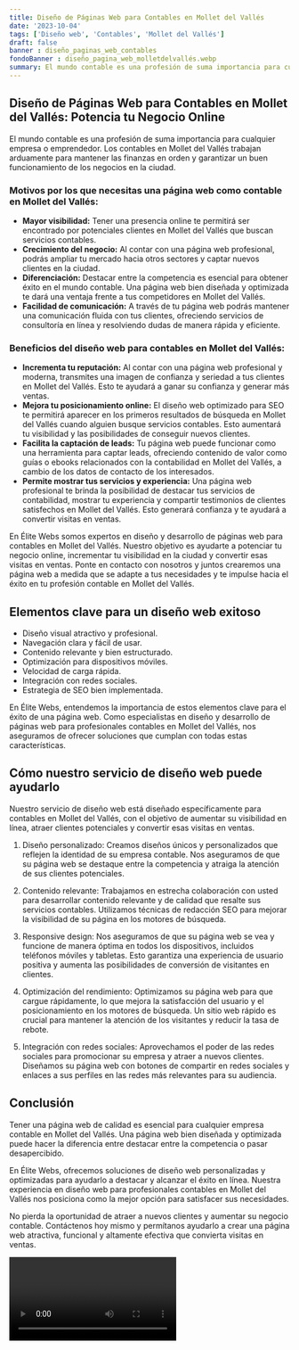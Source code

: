 ```yaml
---
title: Diseño de Páginas Web para Contables en Mollet del Vallés
date: '2023-10-04'
tags: ['Diseño web', 'Contables', 'Mollet del Vallés']
draft: false
banner : diseño_paginas_web_contables
fondoBanner : diseño_pagina_web_molletdelvallés.webp
summary: El mundo contable es una profesión de suma importancia para cualquier empresa o emprendedor. Los contables en Mollet del Vallés trabajan arduamente para mantener las finanzas en orden y garantizar un buen funcionamiento de los negocios en la ciudad.
---
```


## Diseño de Páginas Web para Contables en Mollet del Vallés: Potencia tu Negocio Online

El mundo contable es una profesión de suma importancia para cualquier empresa o emprendedor. Los contables en Mollet del Vallés trabajan arduamente para mantener las finanzas en orden y garantizar un buen funcionamiento de los negocios en la ciudad.

### Motivos por los que necesitas una página web como contable en Mollet del Vallés:

- **Mayor visibilidad:** Tener una presencia online te permitirá ser encontrado por potenciales clientes en Mollet del Vallés que buscan servicios contables. 
- **Crecimiento del negocio:** Al contar con una página web profesional, podrás ampliar tu mercado hacia otros sectores y captar nuevos clientes en la ciudad.
- **Diferenciación:** Destacar entre la competencia es esencial para obtener éxito en el mundo contable. Una página web bien diseñada y optimizada te dará una ventaja frente a tus competidores en Mollet del Vallés.
- **Facilidad de comunicación:** A través de tu página web podrás mantener una comunicación fluida con tus clientes, ofreciendo servicios de consultoría en línea y resolviendo dudas de manera rápida y eficiente.

### Beneficios del diseño web para contables en Mollet del Vallés:

- **Incrementa tu reputación:** Al contar con una página web profesional y moderna, transmites una imagen de confianza y seriedad a tus clientes en Mollet del Vallés. Esto te ayudará a ganar su confianza y generar más ventas.
- **Mejora tu posicionamiento online:** El diseño web optimizado para SEO te permitirá aparecer en los primeros resultados de búsqueda en Mollet del Vallés cuando alguien busque servicios contables. Esto aumentará tu visibilidad y las posibilidades de conseguir nuevos clientes.
- **Facilita la captación de leads:** Tu página web puede funcionar como una herramienta para captar leads, ofreciendo contenido de valor como guías o ebooks relacionados con la contabilidad en Mollet del Vallés, a cambio de los datos de contacto de los interesados.
- **Permite mostrar tus servicios y experiencia:** Una página web profesional te brinda la posibilidad de destacar tus servicios de contabilidad, mostrar tu experiencia y compartir testimonios de clientes satisfechos en Mollet del Vallés. Esto generará confianza y te ayudará a convertir visitas en ventas.

En Élite Webs somos expertos en diseño y desarrollo de páginas web para contables en Mollet del Vallés. Nuestro objetivo es ayudarte a potenciar tu negocio online, incrementar tu visibilidad en la ciudad y convertir esas visitas en ventas. Ponte en contacto con nosotros y juntos crearemos una página web a medida que se adapte a tus necesidades y te impulse hacia el éxito en tu profesión contable en Mollet del Vallés.

<GifSeo />

<Cta />

## Elementos clave para un diseño web exitoso

- Diseño visual atractivo y profesional.
- Navegación clara y fácil de usar.
- Contenido relevante y bien estructurado.
- Optimización para dispositivos móviles.
- Velocidad de carga rápida.
- Integración con redes sociales.
- Estrategia de SEO bien implementada.

En Élite Webs, entendemos la importancia de estos elementos clave para el éxito de una página web. Como especialistas en diseño y desarrollo de páginas web para profesionales contables en Mollet del Vallés, nos aseguramos de ofrecer soluciones que cumplan con todas estas características.

## Cómo nuestro servicio de diseño web puede ayudarlo

Nuestro servicio de diseño web está diseñado específicamente para contables en Mollet del Vallés, con el objetivo de aumentar su visibilidad en línea, atraer clientes potenciales y convertir esas visitas en ventas.

1. Diseño personalizado: Creamos diseños únicos y personalizados que reflejen la identidad de su empresa contable. Nos aseguramos de que su página web se destaque entre la competencia y atraiga la atención de sus clientes potenciales.

2. Contenido relevante: Trabajamos en estrecha colaboración con usted para desarrollar contenido relevante y de calidad que resalte sus servicios contables. Utilizamos técnicas de redacción SEO para mejorar la visibilidad de su página en los motores de búsqueda.

3. Responsive design: Nos aseguramos de que su página web se vea y funcione de manera óptima en todos los dispositivos, incluidos teléfonos móviles y tabletas. Esto garantiza una experiencia de usuario positiva y aumenta las posibilidades de conversión de visitantes en clientes.

4. Optimización del rendimiento: Optimizamos su página web para que cargue rápidamente, lo que mejora la satisfacción del usuario y el posicionamiento en los motores de búsqueda. Un sitio web rápido es crucial para mantener la atención de los visitantes y reducir la tasa de rebote.

5. Integración con redes sociales: Aprovechamos el poder de las redes sociales para promocionar su empresa y atraer a nuevos clientes. Diseñamos su página web con botones de compartir en redes sociales y enlaces a sus perfiles en las redes más relevantes para su audiencia.

## Conclusión

Tener una página web de calidad es esencial para cualquier empresa contable en Mollet del Vallés. Una página web bien diseñada y optimizada puede hacer la diferencia entre destacar entre la competencia o pasar desapercibido.

En Élite Webs, ofrecemos soluciones de diseño web personalizadas y optimizadas para ayudarlo a destacar y alcanzar el éxito en línea. Nuestra experiencia en diseño web para profesionales contables en Mollet del Vallés nos posiciona como la mejor opción para satisfacer sus necesidades.

No pierda la oportunidad de atraer a nuevos clientes y aumentar su negocio contable. Contáctenos hoy mismo y permítanos ayudarlo a crear una página web atractiva, funcional y altamente efectiva que convierta visitas en ventas.

<Video />

<CtaBot job='Contables' city='Mollet del Vallés'/>

<Gmaps query='Mollet del Vallés+españa+maps' />